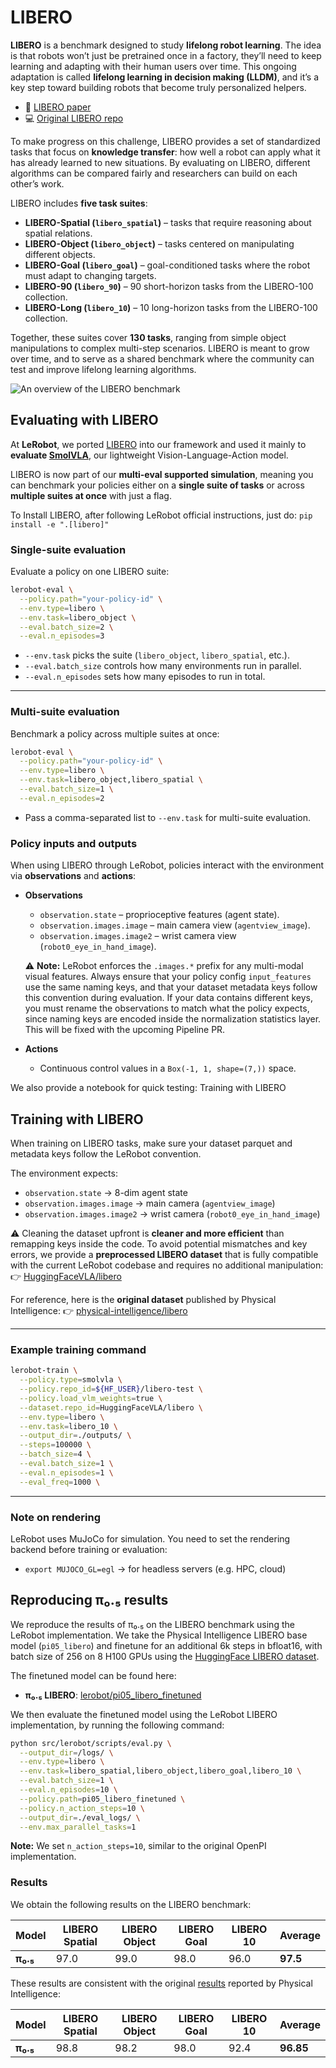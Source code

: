 # LIBERO

**LIBERO** is a benchmark designed to study **lifelong robot learning**. The idea is that robots won’t just be pretrained once in a factory, they’ll need to keep learning and adapting with their human users over time. This ongoing adaptation is called **lifelong learning in decision making (LLDM)**, and it’s a key step toward building robots that become truly personalized helpers.

- 📄 [LIBERO paper](https://arxiv.org/abs/2306.03310)
- 💻 [Original LIBERO repo](https://github.com/Lifelong-Robot-Learning/LIBERO)

To make progress on this challenge, LIBERO provides a set of standardized tasks that focus on **knowledge transfer**: how well a robot can apply what it has already learned to new situations. By evaluating on LIBERO, different algorithms can be compared fairly and researchers can build on each other’s work.

LIBERO includes **five task suites**:

- **LIBERO-Spatial (`libero_spatial`)** – tasks that require reasoning about spatial relations.
- **LIBERO-Object (`libero_object`)** – tasks centered on manipulating different objects.
- **LIBERO-Goal (`libero_goal`)** – goal-conditioned tasks where the robot must adapt to changing targets.
- **LIBERO-90 (`libero_90`)** – 90 short-horizon tasks from the LIBERO-100 collection.
- **LIBERO-Long (`libero_10`)** – 10 long-horizon tasks from the LIBERO-100 collection.

Together, these suites cover **130 tasks**, ranging from simple object manipulations to complex multi-step scenarios. LIBERO is meant to grow over time, and to serve as a shared benchmark where the community can test and improve lifelong learning algorithms.

![An overview of the LIBERO benchmark](https://libero-project.github.io/assets/img/libero/fig1.png)

## Evaluating with LIBERO

At **LeRobot**, we ported [LIBERO](https://github.com/Lifelong-Robot-Learning/LIBERO) into our framework and used it mainly to **evaluate [SmolVLA](https://huggingface.co/docs/lerobot/en/smolvla)**, our lightweight Vision-Language-Action model.

LIBERO is now part of our **multi-eval supported simulation**, meaning you can benchmark your policies either on a **single suite of tasks** or across **multiple suites at once** with just a flag.

To Install LIBERO, after following LeRobot official instructions, just do:
`pip install -e ".[libero]"`

### Single-suite evaluation

Evaluate a policy on one LIBERO suite:

```bash
lerobot-eval \
  --policy.path="your-policy-id" \
  --env.type=libero \
  --env.task=libero_object \
  --eval.batch_size=2 \
  --eval.n_episodes=3
```

- `--env.task` picks the suite (`libero_object`, `libero_spatial`, etc.).
- `--eval.batch_size` controls how many environments run in parallel.
- `--eval.n_episodes` sets how many episodes to run in total.

---

### Multi-suite evaluation

Benchmark a policy across multiple suites at once:

```bash
lerobot-eval \
  --policy.path="your-policy-id" \
  --env.type=libero \
  --env.task=libero_object,libero_spatial \
  --eval.batch_size=1 \
  --eval.n_episodes=2
```

- Pass a comma-separated list to `--env.task` for multi-suite evaluation.

### Policy inputs and outputs

When using LIBERO through LeRobot, policies interact with the environment via **observations** and **actions**:

- **Observations**
  - `observation.state` – proprioceptive features (agent state).
  - `observation.images.image` – main camera view (`agentview_image`).
  - `observation.images.image2` – wrist camera view (`robot0_eye_in_hand_image`).

  ⚠️ **Note:** LeRobot enforces the `.images.*` prefix for any multi-modal visual features. Always ensure that your policy config `input_features` use the same naming keys, and that your dataset metadata keys follow this convention during evaluation.
  If your data contains different keys, you must rename the observations to match what the policy expects, since naming keys are encoded inside the normalization statistics layer.
  This will be fixed with the upcoming Pipeline PR.

- **Actions**
  - Continuous control values in a `Box(-1, 1, shape=(7,))` space.

We also provide a notebook for quick testing:
Training with LIBERO

## Training with LIBERO

When training on LIBERO tasks, make sure your dataset parquet and metadata keys follow the LeRobot convention.

The environment expects:

- `observation.state` → 8-dim agent state
- `observation.images.image` → main camera (`agentview_image`)
- `observation.images.image2` → wrist camera (`robot0_eye_in_hand_image`)

⚠️ Cleaning the dataset upfront is **cleaner and more efficient** than remapping keys inside the code.
To avoid potential mismatches and key errors, we provide a **preprocessed LIBERO dataset** that is fully compatible with the current LeRobot codebase and requires no additional manipulation:
👉 [HuggingFaceVLA/libero](https://huggingface.co/datasets/HuggingFaceVLA/libero)

For reference, here is the **original dataset** published by Physical Intelligence:
👉 [physical-intelligence/libero](https://huggingface.co/datasets/physical-intelligence/libero)

---

### Example training command

```bash
lerobot-train \
  --policy.type=smolvla \
  --policy.repo_id=${HF_USER}/libero-test \
  --policy.load_vlm_weights=true \
  --dataset.repo_id=HuggingFaceVLA/libero \
  --env.type=libero \
  --env.task=libero_10 \
  --output_dir=./outputs/ \
  --steps=100000 \
  --batch_size=4 \
  --eval.batch_size=1 \
  --eval.n_episodes=1 \
  --eval_freq=1000 \
```

---

### Note on rendering

LeRobot uses MuJoCo for simulation. You need to set the rendering backend before training or evaluation:

- `export MUJOCO_GL=egl` → for headless servers (e.g. HPC, cloud)

## Reproducing π₀.₅ results

We reproduce the results of π₀.₅ on the LIBERO benchmark using the LeRobot implementation. We take the Physical Intelligence LIBERO base model (`pi05_libero`) and finetune for an additional 6k steps in bfloat16, with batch size of 256 on 8 H100 GPUs using the [HuggingFace LIBERO dataset](https://huggingface.co/datasets/HuggingFaceVLA/libero).

The finetuned model can be found here:

- **π₀.₅ LIBERO**: [lerobot/pi05_libero_finetuned](https://huggingface.co/lerobot/pi05_libero_finetuned)

We then evaluate the finetuned model using the LeRobot LIBERO implementation, by running the following command:

```bash
python src/lerobot/scripts/eval.py \
  --output_dir=/logs/ \
  --env.type=libero \
  --env.task=libero_spatial,libero_object,libero_goal,libero_10 \
  --eval.batch_size=1 \
  --eval.n_episodes=10 \
  --policy.path=pi05_libero_finetuned \
  --policy.n_action_steps=10 \
  --output_dir=./eval_logs/ \
  --env.max_parallel_tasks=1
```

**Note:** We set `n_action_steps=10`, similar to the original OpenPI implementation.

### Results

We obtain the following results on the LIBERO benchmark:

| Model    | LIBERO Spatial | LIBERO Object | LIBERO Goal | LIBERO 10 | Average  |
| -------- | -------------- | ------------- | ----------- | --------- | -------- |
| **π₀.₅** | 97.0           | 99.0          | 98.0        | 96.0      | **97.5** |

These results are consistent with the original [results](https://github.com/Physical-Intelligence/openpi/tree/main/examples/libero#results) reported by Physical Intelligence:

| Model    | LIBERO Spatial | LIBERO Object | LIBERO Goal | LIBERO 10 | Average   |
| -------- | -------------- | ------------- | ----------- | --------- | --------- |
| **π₀.₅** | 98.8           | 98.2          | 98.0        | 92.4      | **96.85** |
